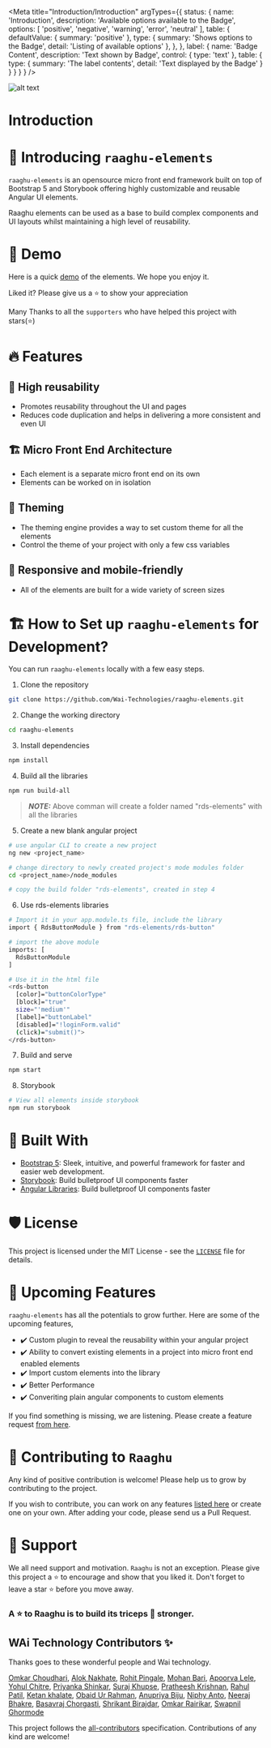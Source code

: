 
<Meta
  title="Introduction/Introduction"
  argTypes={{
    status: {
      name: 'Introduction',
      description: 'Available options available to the Badge',
      options: [
        'positive',
        'negative',
        'warning',
        'error',
        'neutral'
      ],
      table: {
        defaultValue: {
          summary: 'positive'
        },
        type: {
          summary: 'Shows options to the Badge',
          detail: 'Listing of available options'
        },
      },
    },
    label: {
      name: 'Badge Content',
      description: 'Text shown by Badge',
      control: {
        type: 'text'
      },
      table: {
        type: {
          summary: 'The label contents',
          detail: 'Text displayed by the Badge'
        }
      }
    }
  }
}
  />

<style>{`

  .imageBorder {   
    width: 30%;
    float: right;
  }
  .align{
  text-align: center;
  }
  
`}</style>


<!-- ALL-CONTRIBUTORS-BADGE:START - Do not remove or modify this section -->
<!-- ALL-CONTRIBUTORS-BADGE:END -->

<p align="center" className="imageBorder" >

![alt text][logo]

[logo]: https://github.com/Wai-Technologies/raaghu-elements/raw/main/raaghu_icon.png "Raaghu Elements"

</p>

# Introduction

# 👋 Introducing `raaghu-elements` 

`raaghu-elements` is an opensource micro front end framework built on top of Bootstrap 5 and Storybook offering highly customizable and reusable Angular UI elements.

Raaghu elements can be used as a base to build complex components and UI layouts whilst maintaining a high level of reusability.


# 🚀 Demo
Here is a quick [demo](https://www.raaghu.io) of the elements. We hope you enjoy it.

Liked it? Please give us a ⭐️ to show your appreciation

Many Thanks to all the `supporters` who have helped this project with stars(⭐)


# 🔥 Features

## 🔢 High reusability
 - Promotes reusability throughout the UI and pages
 - Reduces code duplication and helps in delivering a more consistent and even UI


## 🏗️ Micro Front End Architecture
- Each element is a separate micro front end on its own
- Elements can be worked on in isolation

## 📢 Theming
- The theming engine provides a way to set custom theme for all the elements
- Control the theme of your project with only a few css variables

## 📱 Responsive and mobile-friendly
- All of the elements are built for a wide variety of screen sizes


# 🏗️ How to Set up `raaghu-elements` for Development?
You can run `raaghu-elements` locally with a few easy steps.

1. Clone the repository

```bash
git clone https://github.com/Wai-Technologies/raaghu-elements.git
```

2. Change the working directory

```bash
cd raaghu-elements
```

3. Install dependencies

```bash
npm install
```

4. Build all the libraries

```bash
npm run build-all
```
> **_NOTE:_** Above comman will create a folder named "rds-elements" with all the libraries

5. Create a new blank angular project

```bash
# use angular CLI to create a new project
ng new <project_name>

# change directory to newly created project's mode modules folder
cd <project_name>/node_modules

# copy the build folder "rds-elements", created in step 4
```

6. Use rds-elements libraries

```bash
# Import it in your app.module.ts file, include the library
import { RdsButtonModule } from "rds-elements/rds-button"

# import the above module
imports: [
  RdsButtonModule
]

# Use it in the html file
<rds-button
  [color]="buttonColorType"
  [block]="true"
  size="'medium'"
  [label]="buttonLabel"
  [disabled]="!loginForm.valid"
  (click)="submit()">
</rds-button>
```

7. Build and serve

```bash
npm start

```

8. Storybook

```bash
# View all elements inside storybook
npm run storybook 
```


# 🍔 Built With
- [Bootstrap 5](https://bootstrap.com/): Sleek, intuitive, and powerful framework for faster and easier web development.
- [Storybook](https://storybook.js.org/): Build bulletproof UI components faster
- [Angular Libraries](https://angular.io/guide/libraries): Build bulletproof UI components faster


# 🛡️ License
This project is licensed under the MIT License - see the [`LICENSE`](LICENSE) file for details.


# 🦄 Upcoming Features
`raaghu-elements` has all the potentials to grow further. Here are some of the upcoming features,

- ✔️ Custom plugin to reveal the reusability within your angular project
- ✔️ Ability to convert existing elements in a project into micro front end enabled elements
- ✔️ Import custom elements into the library
- ✔️ Better Performance
- ✔️ Converiting plain angular components to custom elements

If you find something is missing, we are listening. Please create a feature request [from here](https://github.com/Wai-Technologies/raaghu-elements/issues/new).



# 🤝 Contributing to `Raaghu`
Any kind of positive contribution is welcome! Please help us to grow by contributing to the project.

If you wish to contribute, you can work on any features [listed here](https://github.com/Wai-Technologies/raaghu-elements#-upcoming-features) or create one on your own. After adding your code, please send us a Pull Request.  



# 🙏 Support

We all need support and motivation. `Raaghu` is not an exception. Please give this project a ⭐️ to encourage and show that you liked it. Don't forget to leave a star ⭐️ before you move away.

<h3 className="align">
A ⭐️ to <b>Raaghu</b> is to build its triceps 💪 stronger.
</h3>


## WAi Technology Contributors ✨

Thanks goes to these wonderful people and Wai technology.

<!-- ALL-CONTRIBUTORS-LIST:START - Do not remove or modify this section -->
<!-- prettier-ignore-start -->
<!-- markdownlint-disable -->

[Omkar Choudhari](https://github.com/omkarchoudhari), [Alok Nakhate](https://github.com/alok-nakhate), [Rohit Pingale](https://github.com/pingroh), [Mohan Bari](https://github.com/mohanbari), [Apoorva Lele](https://github.com/apoorvalele), [Yohul Chitre](https://github.com/yohulchitre),
[Priyanka Shinkar](https://github.com/Priyanka-Shinkar), [Suraj Khupse](https://github.com/suraj-khupse), [Pratheesh Krishnan](https://github.com/pratheesh-rishnan), [Rahul Patil](https://github.com/rahulp34),
[Ketan khalate](https://github.com/Ketan-Khalate), [Obaid Ur Rahman](https://github.com/obaid-ur-rahman), [Anupriya Biju](https://github.com/Anupriya-Biju), [Niphy Anto](https://github.com/Niphy-Anto),
[Neeraj Bhakre](https://github.com/neeraj-bhakre), [Basavraj Chorgasti](https://github.com/basavraj-chorgasti), [Shrikant Birajdar](https://github.com/shrikant-birajdar), [Omkar Rairikar](https://github.com/omkarrairikar),
[Swapnil Ghormode](https://github.com/DevSwapnil22)

<!-- markdownlint-restore -->
<!-- prettier-ignore-end -->

<!-- ALL-CONTRIBUTORS-LIST:END -->

This project follows the [all-contributors](https://github.com/all-contributors/all-contributors) specification. Contributions of any kind are welcome!

